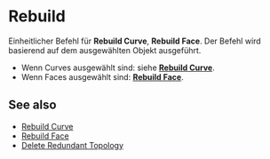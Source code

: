 
# Rebuild

<Reference shortcut="" command="Rebuild" button="Im vorgeschlagenen Befehlsmenü" buttonIcon='button-rebuild'/>

Einheitlicher Befehl für **Rebuild Curve**, **Rebuild Face**. Der Befehl wird basierend auf dem ausgewählten Objekt ausgeführt.
  - Wenn Curves ausgewählt sind: siehe [**Rebuild Curve**](/sketch/rebuild-curve).
  - Wenn Faces ausgewählt sind: [**Rebuild Face**](/solid/rebuild-face).

## See also
- [Rebuild Curve](rebuild-curve)
- [Rebuild Face](rebuild-face)
- [Delete Redundant Topology](delete-redundant-topology)